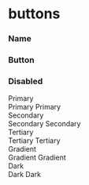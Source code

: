 
<Meta title="buttons" />

<style>
  {`
    .container {
      align-items: center;
      color: white;
      display: grid;
      grid-template-columns: max-content max-content max-content;
      gap: 2rem 4rem;
      margin-top: 4rem;
    }

    .heading {
      font-weight: bold;
      margin: 0;
    }

    .heading2 {
      text-align: center;
    }
  `}
</style>

# buttons

<div className="container">
  <h3 className="heading">Name</h3>
  <h3 className="heading heading2">Button</h3>
  <h3 className="heading heading2">Disabled</h3>
  <div>Primary</div>
  <Button.Primary>Primary</Button.Primary>
  <Button.Primary disabled>Primary</Button.Primary>
  <div>Secondary</div>
  <Button.Secondary>Secondary</Button.Secondary>
  <Button.Secondary disabled>Secondary</Button.Secondary>
  <div>Tertiary</div>
  <Button.Tertiary>Tertiary</Button.Tertiary>
  <Button.Tertiary disabled>Tertiary</Button.Tertiary>
  <div>Gradient</div>
  <Button.Gradient>Gradient</Button.Gradient>
  <Button.Gradient disabled>Gradient</Button.Gradient>
  <div>Dark</div>
  <Button.Dark>Dark</Button.Dark>
  <Button.Dark disabled>Dark</Button.Dark>
</div>
